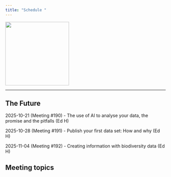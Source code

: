 ```yaml
---
title: "Schedule "
---
```


![](img/pop-fisher-500x500.png){width="200"}


------------------------------------------------------------------------

## The Future

2025-10-21 (Meeting #190) - The use of AI to analyse your data, the promise and the pitfalls (Ed H)

2025-10-28 (Meeting #191) - Publish your first data set: How and why (Ed H)

2025-11-04 (Meeting #192) - Creating information with biodiversity data (Ed H)

## Meeting topics


